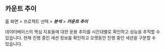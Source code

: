 ## 카운트 추이

홈 화면 > 프로젝트 선택 > ***분석*** > ***카운트 추이***

데이터베이스의 핵심 지표들에 대한 운용 추이를 시간대별로 확인하고 성능을 추적할 수 있습니다. 현재 진행 중인 세션 정보를 확인하고 오랫동안 진행 중인 세션을 구분할 수 있습니다.

<ProdImg img='db-count-trend.png' desc='카운트 추이' />